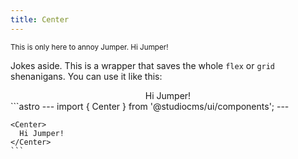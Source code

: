 ```yaml
---
title: Center
---
```



<small>
This is only here to annoy Jumper. Hi Jumper!
</small>

Jokes aside. This is a wrapper that saves the whole `flex` or `grid` shenanigans. You can use it like this:

<Tabs>
  <TabItem label="Preview">
    <PreviewCard>
      <Center>
        Hi Jumper!
      </Center>
    </PreviewCard>
  </TabItem>
  <TabItem label="Code">
    ```astro
    ---
    import { Center } from '@studiocms/ui/components';
    ---

    <Center>
      Hi Jumper!
    </Center>
    ```
  </TabItem>
</Tabs>
